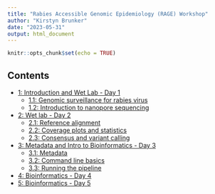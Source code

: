 ```yaml
---
title: "Rabies Accessible Genomic Epidemiology (RAGE) Workshop"
author: "Kirstyn Brunker"
date: "2023-05-31"
output: html_document
---
```


```r
knitr::opts_chunk$set(echo = TRUE)
```

## Contents

* [1: Introduction and Wet Lab - Day 1](#1-day1)
	+ [1.1: Genomic surveillance for rabies virus](Bash_Scripting/Basic_Command_Line.md)
	+ [1.2: Introduction to nanopore sequencing](Bash_Scripting/File_Formats_And_Text_Processing.md)
* [2: Wet lab - Day 2](#2-day2)
	+ [2.1: Reference alignment]()
	+ [2.2: Coverage plots and statistics]()
	+ [2.3: Consensus and variant calling]()
* [3: Metadata and Intro to Bioinformatics - Day 3](#3-day3)
	+ [3.1: Metadata]()
	+ [3.2: Command line basics]()
	+ [3.3: Running the pipeline]()
* [4: Bioinformatics - Day 4](#4-day4)
* [5: Bioinformatics - Day 5](#5-day5)
